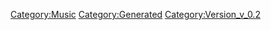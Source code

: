 {{Music
 |Name=ようこそ! ワルキューレ・ワールドへ
 |ID=96
 |Cov=94
 |Cd=18
 |Nam=93
 |Div=93
 |Ma=3
 |SerieId=1
 |SerieLogoId=1
 |WavId=94
 |VariationId=0
 |Dsc=93
 |Strt=10
 |ValkyrieBattle=1
 |ValkyrieIntro=1
 |ValkyrieIntroSky=1
 |DivaSolo=1
 |DivaMulti=1
 |Exp=3
 |OfficialName=ようこそ! ワルキューレ・ワールドへ
 |VocalName=ワルキューレ　美雲ΔJUNNA　フレイアΔ鈴木みのり<br />カナメΔ安野希世乃　レイナΔ東山奈央　マキナΔ西田望見
 |Description=作品：マクロスΔ<br /><br />歌手：ワルキューレ<br />　　　美雲ΔJUNNA　フレイアΔ鈴木みのり<br />　　　カナメΔ安野希世乃　レイナΔ東山奈央<br />　　　マキナΔ西田望見<br /><br />作詞：根元歳三<br />作曲：西脇辰弥、Wilhelm Richard Wagner
 |StoryTitle=「Welcome to Waltüre World！」
 |StoryDesc=半ばドッキリのような抜き打ちの試験にて見事合格を<br />掴み取り、女神の世界へと足を踏み入れたフレイア。<br /><br />そして、フレイアを加え5人となったワルキューレは、<br />今日もステージで女神の歌声を響かせながら、観客を<br />めくるめくワルキューレ・ワールドへと誘っていく。
 |BuyURL=http://recochoku.jp/song/S1004034570/single?ds=1005893452
 |BannerId=4
 |AnmStoreURL=https://anime.dmkt-sp.jp/animestore/ci_pc?workId=20867
}}
[[Category:Music]]
[[Category:Generated]]
[[Category:Version_v_0.2]]
